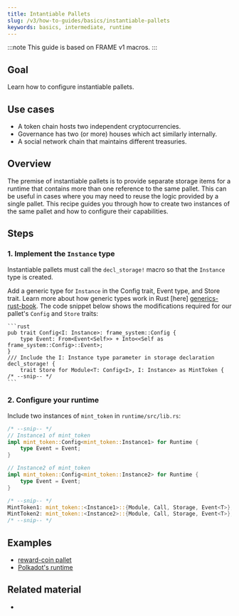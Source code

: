 ```yaml
---
title: Intantiable Pallets
slug: /v3/how-to-guides/basics/instantiable-pallets
keywords: basics, intermediate, runtime
---
```


:::note
This guide is based on FRAME v1 macros.
:::

## Goal

Learn how to configure instantiable pallets.

## Use cases

- A token chain hosts two independent cryptocurrencies.
- Governance has two (or more) houses which act similarly internally.
- A social network chain that maintains different treasuries.

## Overview

The premise of instantiable pallets is to provide separate storage items for a runtime that contains more than one 
reference to the same pallet. This can be useful in cases where you may need to reuse the logic provided by a single 
pallet. This recipe guides you through how to create two instances of the same pallet and how to configure their 
capabilities. 

## Steps

### 1. Implement the `Instance` type

Instantiable pallets must call the `decl_storage!` macro so that the `Instance` type is created.

Add a generic type for `Instance` in the Config trait, Event type, and Store trait. Learn more about how generic types work in Rust [here] [generics-rust-book]. The code snippet below shows the modifications required for our pallet's `Config` and `Store` traits:

    ```rust
    pub trait Config<I: Instance>: frame_system::Config {
    	type Event: From<Event<Self>> + Into<<Self as frame_system::Config>::Event>;
    }
    /// Include the I: Instance type parameter in storage declaration
    decl_storage! {
    	trait Store for Module<T: Config<I>, I: Instance> as MintToken {
    /* --snip-- */
    ```

### 2. Configure your runtime

Include two instances of `mint_token` in `runtime/src/lib.rs`:

```rust
/* --snip-- */
// Instance1 of mint_token
impl mint_token::Config<mint_token::Instance1> for Runtime {
	type Event = Event;
}

// Instance2 of mint_token
impl mint_token::Config<mint_token::Instance2> for Runtime {
	type Event = Event;
}

/* --snip-- */
MintToken1: mint_token::<Instance1>::{Module, Call, Storage, Event<T>},
MintToken2: mint_token::<Instance2>::{Module, Call, Storage, Event<T>},
/* --snip-- */
```

## Examples

- [reward-coin pallet](/../examples/template-node/pallets/reward-coin/src/lib.rs) 
- [Polkadot's runtime](https://github.com/paritytech/polkadot/blob/master/runtime/polkadot/src/lib.rs#L968)
## Related material

- [generics-rust-book]: https://doc.rust-lang.org/book/ch10-01-syntax.html